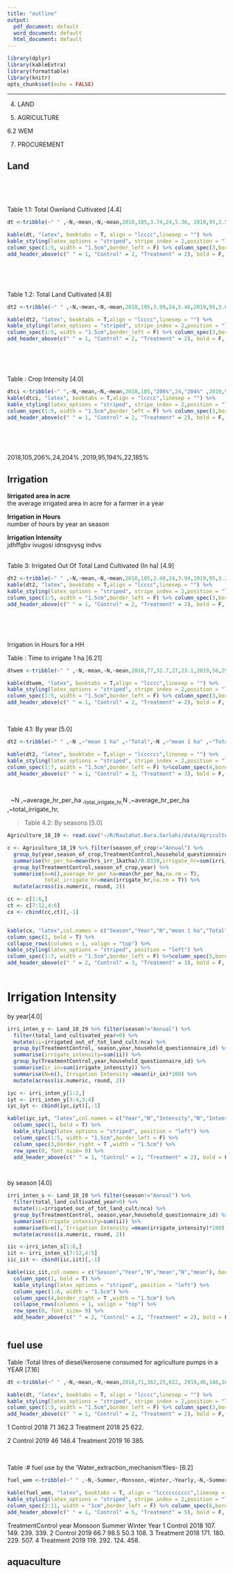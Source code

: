 ```yaml
---
title: "outline"
output:
  pdf_document: default
  word_document: default
  html_document: default
---
```


```r
library(dplyr)
library(kableExtra)
library(formattable)
library(knitr)
opts_chunk$set(echo = FALSE)
```


---  

4. LAND

5. AGRICULTURE 

6.2 WEM

7. PROCUREMENT
 

 



## Land

&nbsp;

&nbsp;

Table 1.1: Total Ownland Cultivated [4.4]
```r

dt <-tribble(~" " ,~N,~mean,~N,~mean,2018,105,3.74,24,5.36, 2019,95,3.59,22,7.05)

kable(dt, "latex", booktabs = T, align = "lcccc",linesep = "") %>%
kable_styling(latex_options = "striped", stripe_index = 2,position = "left") %>% 
column_spec(1:5, width = "1.5cm",border_left = F) %>% column_spec(3,border_right = T ,width = "1.5cm") %>%
add_header_above(c(" " = 1, "Control" = 2, "Treatment" = 2), bold = F, align = "c")

```
&nbsp;

&nbsp;

Table 1.2: Total Land Cultivated [4.8]
```r

dt2 <-tribble(~" " ,~N,~mean,~N,~mean,2018,105,3.99,24,5.46,2019,95,3.66,22,7.07)

kable(dt2, "latex", booktabs = T,align = "lcccc",linesep = "") %>%
kable_styling(latex_options = "striped", stripe_index = 2,position = "left") %>% 
column_spec(1:5, width = "1.5cm",border_left = F) %>% column_spec(3,border_right = T ,width = "1.5cm") %>%
add_header_above(c(" " = 1, "Control" = 2, "Treatment" = 2), bold = F, align = "c")

```
&nbsp;

&nbsp;

Table : Crop Intensity [4.0]
```r

dtci <-tribble(~" ",~N,~mean,~N,~mean,2018,105,"206%",24,"204%" ,2019,95,"194%",22,"185%")
kable(dtci, "latex", booktabs = T,align = "lcccc",linesep = "") %>%
kable_styling(latex_options = "striped", stripe_index = 2,position = "left") %>% 
column_spec(1:5, width = "1.5cm",border_left = F) %>% column_spec(3,border_right = T ,width = "1.5cm") %>%
add_header_above(c(" " = 1, "Control" = 2, "Treatment" = 2), bold = F, align = "c")

```
&nbsp;

&nbsp;


2018,105,206%,24,204% ,2019,95,194%,22,185%




## Irrigation

__Iirrigated area in acre__  
the average irrigated area in acre for a farmer in a year
 
__Irrigation in Hours__  
number of hours by year an season
 
__Irrigation Intensity__  
jdhffgbv ivugosi idnsgvysg indvs  
&nbsp;

Table 3: Irrigated Out Of Total Land Cultivated (In ha) [4.9]
```r

dt2 <-tribble(~" " ,~N,~mean,~N,~mean,2018,105,2.48,24,3.94,2019,95,3.21,22,5.13)
kable(dt2, "latex", booktabs = T,align = "lcccc",linesep = "") %>%
kable_styling(latex_options = "striped", stripe_index = 2,position = "left") %>% 
column_spec(1:5, width = "1.5cm",border_left = F) %>% column_spec(3,border_right = T ,width = "1.5cm") %>%
add_header_above(c(" " = 1, "Control" = 2, "Treatment" = 2), bold = F, align = "c")

```
&nbsp;

&nbsp;

Irrigation in Hours for a HH
&nbsp;

Table : Time to irrigate 1 ha [6.21]
```r

dtwem <-tribble(~" " ,~N,~mean,~N,~mean,2018,77,32.7,27,23.1,2019,56,29,30,32)

kable(dtwem, "latex", booktabs = T,align = "lcccc",linesep = "") %>%
kable_styling(latex_options = "striped", stripe_index = 2,position = "left") %>% 
column_spec(1:5, width = "1.5cm",border_left = F) %>% column_spec(3,border_right = T ,width = "1.5cm") %>%
add_header_above(c(" " = 1, "Control" = 2, "Treatment" = 2), bold = F, align = "c")

```
&nbsp;

Table 4.1: By year [5.0]
```r

dt2 <-tribble(~" " ,~N ,~"mean 1 ha" ,~"Total",~N ,~"mean 1 ha" ,~"Total" ,2018,107,28.0,348,26,21.6,244,2019,95,26.0,396,21,22.2,456)

kable(dt2, "latex", booktabs = T,align = "lcccccc",linesep = "") %>%
kable_styling(latex_options = "striped", stripe_index = 2,position = "left") %>% 
column_spec(1:7, width = "1.5cm",border_left = F) %>%column_spec(4,border_right = T ,width = "1.5cm") %>%  row_spec(0, font_size= 9) %>% 
add_header_above(c(" " = 1, "Control" = 3, "Treatment" = 3), bold = F, align = "c")

```
&nbsp;

&nbsp;
~N ,~average_hr_per_ha ,~total_irrigate_hr,~N ,~average_hr_per_ha ,~total_irrigate_hr,

 

>Table 4.2: By seasons [5.0]

```r
Agriculture_18_19 <- read.csv("~/R/Rautahat.Bara.Sarlahi/data/Agriculture_18_19.csv")

c <- Agriculture_18_19 %>% filter(season_of_crop!="Annual") %>% 
  group_by(year,season_of_crop,TreatmentControl,household_questionnaire_id) %>%
  summarise(hr_per_ha=mean(hrs_irr_1katha)/0.0339,irrigate_hr=sum(irri_for_season))%>% 
  group_by(TreatmentControl,season_of_crop,year) %>%
  summarise(n=n(),average_hr_per_ha=mean(hr_per_ha,na.rm = T),
            total_irrigate_hr=mean(irrigate_hr,na.rm = T)) %>% 
  mutate(across(is.numeric, round, 2))

cc <- c[1:6,]
ct <- c[7:12,4:6]
cx <- cbind(cc,ct)[,-1]


kable(cx, "latex",col.names = c("Season","Year","N","mean 1 ha","Total","N","mean 1 ha","Total"), booktabs = T,align = "lcccccc",linesep = "") %>%
column_spec(1, bold = T) %>%
collapse_rows(columns = 1, valign = "top") %>% 
kable_styling(latex_options = "striped", position = "left") %>% 
column_spec(1:7, width = "1.5cm",border_left = F) %>%column_spec(5,border_right = T ,width = "1.5cm") %>%  row_spec(0, font_size= 9) %>% 
add_header_above(c(" " = 2, "Control" = 3, "Treatment" = 3), bold = F, align = "c")
  
```


# Irrigation Intensity 

by year[4.0]
```r

irri_inten_y <- Land_18_19 %>% filter(season!="Annual") %>% 
  filter(total_land_cultivated_year>0) %>%
  mutate(ii=irrigated_out_of_tot_land_cult/nca) %>%
  group_by(TreatmentControl, season,year,household_questionnaire_id) %>%
  summarise(irrigate_intensity=sum(ii)) %>% 
  group_by(TreatmentControl,year,household_questionnaire_id) %>%
  summarise(ir_in=sum(irrigate_intensity)) %>% 
  summarise(N=n(),`Irrigation Intensity`=mean(ir_in)*100) %>% 
  mutate(across(is.numeric, round, 2))

iyc <- irri_inten_y[1:2,]
iyt <- irri_inten_y[3:4,3:4]
iyc_iyt <- cbind(iyc,iyt)[,-1]

kable(iyc_iyt, "latex",col.names = c("Year","N","Intensity","N","Intensity"), booktabs = T,align = "lcccc",linesep = "") %>%
  column_spec(1, bold = T) %>%
  kable_styling(latex_options = "striped", position = "left") %>% 
  column_spec(1:5, width = "1.5cm",border_left = F) %>%
  column_spec(3,border_right = T ,width = "1.5cm") %>%
  row_spec(0, font_size= 9) %>% 
  add_header_above(c(" " = 1, "Control" = 2, "Treatment" = 2), bold = F, align = "c")

 

```

by season [4.0]
```r

irri_inten_s <- Land_18_19 %>% filter(season!="Annual") %>% 
  filter(total_land_cultivated_year>0) %>%
  mutate(ii=irrigated_out_of_tot_land_cult/nca) %>%
  group_by(TreatmentControl, season,year,household_questionnaire_id) %>%
  summarise(irrigate_intensity=sum(ii)) %>% 
  summarise(N=n(),`Irrigation Intensity`=mean(irrigate_intensity)*100) %>% 
  mutate(across(is.numeric, round, 2))

iic <-irri_inten_s[1:6,]
iit <- irri_inten_s[7:12,4:5]
iic_iit <- cbind(iic,iit)[,-1]

kable(iic_iit,col.names = c("Season","Year","N","mean","N","mean"), booktabs = T,align = "llcccc",linesep = "") %>%
  column_spec(1, bold = T) %>%
  kable_styling(latex_options = "striped", position = "left") %>% 
  column_spec(1:6, width = "1.5cm") %>%
  column_spec(4,border_right = T ,width = "1.5cm") %>% 
  collapse_rows(columns = 1, valign = "top") %>% 
  row_spec(0, font_size= 9) %>% 
  add_header_above(c(" " = 2, "Control" = 2, "Treatment" = 2), bold = F, align = "c")
  
```


## fuel use
Table :Total litres of diesel/kerosene consumed for agriculture pumps in a YEAR [7.16] 
```r

dt <-tribble(~" " ,~N,~mean,~N,~mean,2018,71,362,25,622, 2019,46,146,16,385)

kable(dt, "latex", booktabs = T, align = "lcccc",linesep = "") %>%
kable_styling(latex_options = "striped", stripe_index = 2,position = "left") %>% 
column_spec(1:5, width = "1.5cm",border_left = F) %>% column_spec(3,border_right = T ,width = "1.5cm") %>%
add_header_above(c(" " = 1, "Control" = 2, "Treatment" = 2), bold = F, align = "c")

```
1 Control           2018    71          362.3 Treatment         2018    25          622.

2 Control           2019    46          146.4 Treatment         2019    16          385.



&nbsp;


Table :# fuel use by the 'Water_extraction_mechanism'files- [6.2] 
```r

fuel_wem <-tribble(~" " ,~N,~Summer,~Monsoon,~Winter,~Yearly,~N,~Summer,~Monsoon,~Winter,~Yearly,2018,71,121,94,61,276 ,27,160,140,170,470, 2019 ,56,42,7,40,89 ,28,136,55,71,262)

kable(fuel_wem, "latex", booktabs = T, align = "lcccccccccc",linesep = "") %>%
kable_styling(latex_options = "striped", stripe_index = 2,position = "left") %>% 
column_spec(2:11, width = "1cm",border_left = F) %>% column_spec(6,border_right = T ,width = "1cm") %>%
add_header_above(c(" " = 1, "Control" = 5, "Treatment" = 5), bold = F, align = "c")

```
  TreatmentControl  year Monsoon Summer Winter  Year
  <chr>            <dbl>   <dbl>  <dbl>  <dbl> <dbl>
1 Control           2018   107.   149.   239.   339.
2 Control           2019    66.7   98.5   50.3  108.
3 Treatment         2018   171.   180.   229.   507.
4 Treatment         2019   119.   292.   124.   458.


## aquaculture

